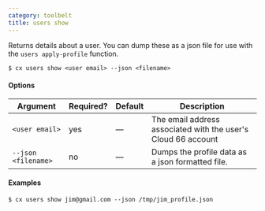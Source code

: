```yaml
---
category: toolbelt
title: users show
---
```


Returns details about a user. You can dump these as a json file for use with the `users apply-profile` function.

```shell
$ cx users show <user email> --json <filename>
```

#### Options

| Argument | Required? | Default | Description |
|  ---  |  ---  |  ---  |  ---  |
| `<user email>` | yes | — | The email address associated with the user's Cloud 66 account |
| `--json <filename>` | no | — | Dumps the profile data as a json formatted file. |

#### Examples

```shell
$ cx users show jim@gmail.com --json /tmp/jim_profile.json
```

